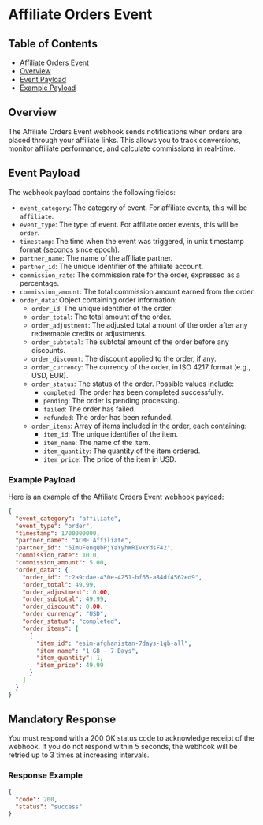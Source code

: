 
# Affiliate Orders Event

## Table of Contents
- [Affiliate Orders Event](#affiliate-orders-event)
- [Overview](#overview)
- [Event Payload](#event-payload)
- [Example Payload](#example-payload)

## Overview
The Affiliate Orders Event webhook sends notifications when orders are placed through your affiliate links. This allows you to track conversions, monitor affiliate performance, and calculate commissions in real-time.

## Event Payload
The webhook payload contains the following fields:

- `event_category`: The category of event. For affiliate events, this will be `affiliate`.
- `event_type`: The type of event. For affiliate order events, this will be `order`.
- `timestamp`: The time when the event was triggered, in unix timestamp format (seconds since epoch).
- `partner_name`: The name of the affiliate partner.
- `partner_id`: The unique identifier of the affiliate account.
- `commission_rate`: The commission rate for the order, expressed as a percentage.
- `commission_amount`: The total commission amount earned from the order.
- `order_data`: Object containing order information:
  - `order_id`: The unique identifier of the order.
  - `order_total`: The total amount of the order.
  - `order_adjustment`: The adjusted total amount of the order after any redeemable credits or adjustments.
  - `order_subtotal`: The subtotal amount of the order before any discounts.
  - `order_discount`: The discount applied to the order, if any.
  - `order_currency`: The currency of the order, in ISO 4217 format (e.g., USD, EUR).
  - `order_status`: The status of the order. Possible values include:
    - `completed`: The order has been completed successfully.
    - `pending`: The order is pending processing.
    - `failed`: The order has failed.
    - `refunded`: The order has been refunded.
  - `order_items`: Array of items included in the order, each containing:
    - `item_id`: The unique identifier of the item.
    - `item_name`: The name of the item.
    - `item_quantity`: The quantity of the item ordered.
    - `item_price`: The price of the item in USD.

### Example Payload
Here is an example of the Affiliate Orders Event webhook payload:

```json
{
  "event_category": "affiliate",
  "event_type": "order",
  "timestamp": 1700000000,
  "partner_name": "ACME Affiliate",
  "partner_id": "6ImuFenqQbPjYaYyhWRIvkYdsF42",
  "commission_rate": 10.0,
  "commission_amount": 5.00,
  "order_data": {
    "order_id": "c2a9cdae-430e-4251-bf65-a84df4562ed9",
    "order_total": 49.99,
    "order_adjustment": 0.00,
    "order_subtotal": 49.99,
    "order_discount": 0.00,
    "order_currency": "USD",
    "order_status": "completed",
    "order_items": [
      {
        "item_id": "esim-afghanistan-7days-1gb-all",
        "item_name": "1 GB - 7 Days",
        "item_quantity": 1,
        "item_price": 49.99
      }
    ]
  }
}
```

## Mandatory Response
You must respond with a 200 OK status code to acknowledge receipt of the webhook. If you do not respond within 5 seconds, the webhook will be retried up to 3 times at increasing intervals.

### Response Example
```json
{
  "code": 200,
  "status": "success"
}
```
